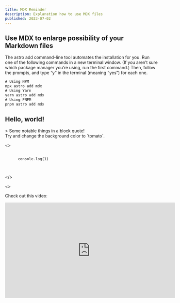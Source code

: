 ```yaml
---
title: MDX Reminder
description: Explanation how to use MDX files
published: 2023-07-02
---
```


## Use MDX to enlarge possibility of your Markdown files

The astro add command-line tool automates the installation for you. Run one of the following commands in a new terminal window. (If you aren’t sure which package manager you’re using, run the first command.) Then, follow the prompts, and type “y” in the terminal (meaning “yes”) for each one.

```js
# Using NPM
npx astro add mdx
# Using Yarn
yarn astro add mdx
# Using PNPM
pnpm astro add mdx
```

## Hello, world!

<div className="note">
  > Some notable things in a block quote!
</div>


<div style={{padding: '1rem', backgroundColor: 'tomato'}}>
  Try and change the background color to `tomato`.

</div>


<>
  <pre>
    <code className="language-js" meta='filename="index.js"'>
      console.log(1)
    </code>
  </pre>
</>

<>
  <p>Check out this video:</p>
     <iframe width="560" height="315" src="https://www.youtube.com/embed/aMRRNC1J6tU" title="YouTube video player" frameborder="0" allow="accelerometer; autoplay; clipboard-write; encrypted-media; gyroscope; picture-in-picture; web-share" allowfullscreen></iframe>
</>

